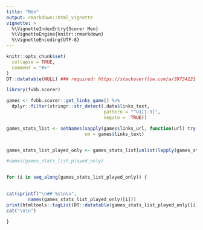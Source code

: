 ```yaml
---
title: "Men"
output: rmarkdown::html_vignette
vignette: >
  %\VignetteIndexEntry{Scorer Men}
  %\VignetteEngine{knitr::rmarkdown}
  %\VignetteEncoding{UTF-8}
---
```


```r
knitr::opts_chunk$set(
  collapse = TRUE,
  comment = "#>"
)
DT::datatable(NULL) ### required: https://stackoverflow.com/a/39734221
```

```r
library(fvbb.scorer)

games <- fvbb.scorer::get_links_game() %>%  
  dplyr::filter(stringr::str_detect(.data$links_text, 
                                    pattern = "^U1[1-9]",
                                    negate =  TRUE))

games_stats_list <- setNames(sapply(games$links_url, function(url) try(fvbb.scorer::create_table_scorers(url))),
                             nm = games$links_text)


games_stats_list_played_only <- games_stats_list[unlist(lapply(games_stats_list, function(x) !inherits(x, "try-error")))]

#names(games_stats_list_played_only)



```


```r


for (i in seq_along(games_stats_list_played_only)) {

  
cat(sprintf("\n## %s\n\n", 
        names(games_stats_list_played_only)[i]))
print(htmltools::tagList(DT::datatable(games_stats_list_played_only[[i]])))
cat("\n\n")

}


```

